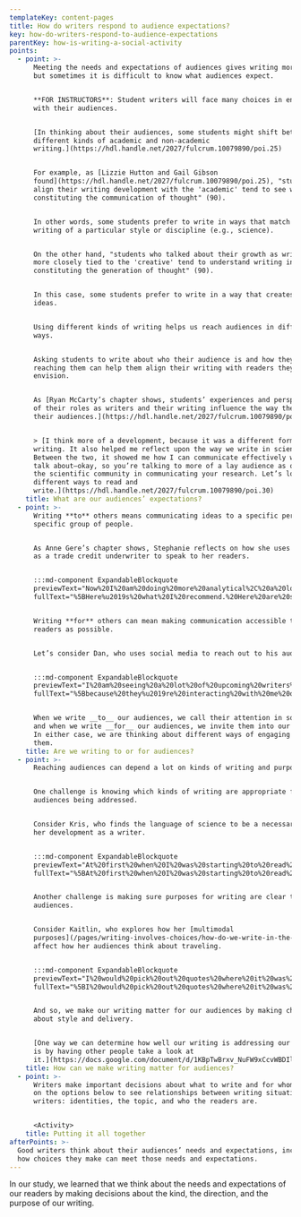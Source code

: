 ```yaml
---
templateKey: content-pages
title: How do writers respond to audience expectations?
key: how-do-writers-respond-to-audience-expectations
parentKey: how-is-writing-a-social-activity
points:
  - point: >-
      Meeting the needs and expectations of audiences gives writing more impact,
      but sometimes it is difficult to know what audiences expect.


      **FOR INSTRUCTORS**: Student writers will face many choices in engaging
      with their audiences. 


      [In thinking about their audiences, some students might shift between
      different kinds of academic and non-academic
      writing.](https://hdl.handle.net/2027/fulcrum.10079890/poi.25) 


      For example, as [Lizzie Hutton and Gail Gibson
      found](https://hdl.handle.net/2027/fulcrum.10079890/poi.25), "students who
      align their writing development with the 'academic' tend to see writing as
      constituting the communication of thought" (90).


      In other words, some students prefer to write in ways that match the
      writing of a particular style or discipline (e.g., science).


      On the other hand, "students who talked about their growth as writers as
      more closely tied to the 'creative' tend to understand writing instead as
      constituting the generation of thought" (90). 


      In this case, some students prefer to write in a way that creates new
      ideas.


      Using different kinds of writing helps us reach audiences in different
      ways.


      Asking students to write about who their audience is and how they are
      reaching them can help them align their writing with readers they
      envision.


      As [Ryan McCarty’s chapter shows, students’ experiences and perspectives
      of their roles as writers and their writing influence the way they see
      their audiences.](https://hdl.handle.net/2027/fulcrum.10079890/poi.30) 


      > [I think more of a development, because it was a different form of
      writing. It also helped me reflect upon the way we write in science.
      Between the two, it showed me how I can communicate effectively when we do
      talk about—okay, so you’re talking to more of a lay audience as opposed to
      the scientific community in communicating your research. Let’s look at
      different ways to read and
      write.](https://hdl.handle.net/2027/fulcrum.10079890/poi.30)
    title: What are our audiences’ expectations?
  - point: >-
      Writing **to** others means communicating ideas to a specific person or a
      specific group of people.


      As Anne Gere’s chapter shows, Stephanie reflects on how she uses writing
      as a trade credit underwriter to speak to her readers.


      :::md-component ExpandableBlockquote
      previewText="Now%20I%20am%20doing%20more%20analytical%2C%20a%20lot%20of%20persuasive%20writing%20%u2026"
      fullText="%5BHere%u2019s%20what%20I%20recommend.%20Here%20are%20seven%20or%20eight%20bullet%20points%20of%20financial%20ratios%20%20and%20%20positive%20or%20negative%20news%20and%20press%20releases.%20Here%u2019s%20%20how%20the%20soybean%20crop%20is%20going%20in%20Brazil%20and%20all%20that%u2026%20diplomatic%20emails%20to%20%20brokers%2C%20the%20people%20who%20stand%20between%20us%20and%20our%20clients%2C%20trying%20to%20sugarcoat%20the%20no%u2019s%20and%20make%20the%20yes%u2019s%20kind%20of%20sound%20like%20we%u2019re%20doing%20them%20a%20favor.%5D%28https%3A//hdl.handle.net/2027/fulcrum.10079890/poi.37%29"


      Writing **for** others can mean making communication accessible to as many
      readers as possible.


      Let’s consider Dan, who uses social media to reach out to his audience.


      :::md-component ExpandableBlockquote
      previewText="I%20am%20seeing%20a%20lot%20of%20upcoming%20writers%20or%20a%20lot%20of%20upcoming%20students%20%u2026"
      fullText="%5Bbecause%20they%u2019re%20interacting%20with%20me%20on%20Twitter%20on%20an%20everyday%20basis%20or%20on%20Facebook%u2026%20Social%20media%u2014I%20like%20to%20think%20of%20it%20as%20talking%20from%20a%20position%20of%20power.%20You%20can%20say%2C%20%u2018Why%20don%u2019t%20you%20look%20at%u2026%5D%28https%3A//hdl.handle.net/2027/fulcrum.10079890/poi.38%29"


      When we write __to__ our audiences, we call their attention in some way,
      and when we write __for__ our audiences, we invite them into our writing.
      In either case, we are thinking about different ways of engaging with
      them.
    title: Are we writing to or for audiences?
  - point: >-
      Reaching audiences can depend a lot on kinds of writing and purpose.


      One challenge is knowing which kinds of writing are appropriate for the
      audiences being addressed.


      Consider Kris, who finds the language of science to be a necessary step in
      her development as a writer.


      :::md-component ExpandableBlockquote
      previewText="At%20first%20when%20I%20was%20starting%20to%20read%20papers%20..."
      fullText="%5BAt%20first%20when%20I%20was%20starting%20to%20read%20papers%20I%20thought%20scientists%20used%20unnecessarily%20large%20words%20to%20describe%20things.%20Then%20what%20I%20found%20as%20I%20started%20writing%20was%20that%20we%20have%20a%20specific%20vocabulary%2C%20just%20like%20any%20field%20does%2C%20and%20it%u2019s%20just%20way%20easier%20to%20communicate%20in%20that%20way.%20You%20can%20use%20one%20word%20to%20describe%20what%20would%20have%20to%20be%20used%20as%20a%20whole%20sentence.%5D%28https%3A//hdl.handle.net/2027/fulcrum.10079890/poi.29%29"


      Another challenge is making sure purposes for writing are clear to
      audiences.


      Consider Kaitlin, who explores how her [multimodal
      purposes](/pages/writing-involves-choices/how-do-we-write-in-the-digital-age/what-is-multimodal-composition-and-where-do-people-encounter-it/#what-counts-as-multimodal-composition)
      affect how her audiences think about traveling.


      :::md-component ExpandableBlockquote
      previewText="I%20would%20pick%20out%20quotes%20where%20it%20was%20making%20the%20point%20that%20I%20wanted%20..."
      fullText="%5BI%20would%20pick%20out%20quotes%20where%20it%20was%20making%20the%20point%20that%20I%20wanted%20but%20over%20an%20image%2C%20so%20you%u2019re%20not%20just%20immediately%20assaulted%20with%20a%20ton%20of%20text.%20You%20have%20%20to%20%20scroll%20%20over%20%20it%20%20to%20%20see%20%20it%u2026%20%u2018Why%20do%20people%20adventure%2C%20and%20what%20do%20they%20know%20that%20I%20don%u2019t%3F%5D%28https%3A//hdl.handle.net/2027/fulcrum.10079890/poi.35%29"


      And so, we make our writing matter for our audiences by making choices
      about style and delivery.


      [One way we can determine how well our writing is addressing our audiences
      is by having other people take a look at
      it.](https://docs.google.com/document/d/1KBpTwBrxv_NuFW9xCcvWBDIlUMQ-IrSnp-8T-U0Lpi8/edit#bookmark=id.6qky7jevpdp0)
    title: How can we make writing matter for audiences?
  - point: >-
      Writers make important decisions about what to write and for whom. Click
      on the options below to see relationships between writing situations and
      writers: identities, the topic, and who the readers are.


      <Activity>
    title: Putting it all together
afterPoints: >-
  Good writers think about their audiences’ needs and expectations, including
  how choices they make can meet those needs and expectations.
---
```

In our study, we learned that we think about the needs and expectations of our readers by making decisions about the kind, the direction, and the purpose of our writing.
